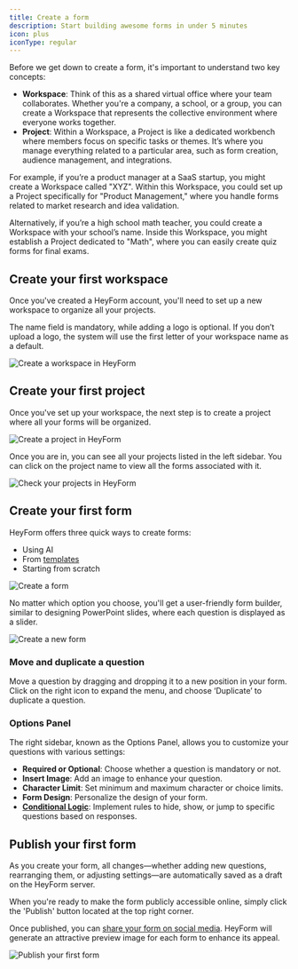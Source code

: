 ```yaml
---
title: Create a form
description: Start building awesome forms in under 5 minutes
icon: plus
iconType: regular
---
```


Before we get down to create a form, it's important to understand two key concepts:

- **Workspace**: Think of this as a shared virtual office where your team collaborates. Whether you're a company, a school, or a group, you can create a Workspace that represents the collective environment where everyone works together.
- **Project**: Within a Workspace, a Project is like a dedicated workbench where members focus on specific tasks or themes. It’s where you manage everything related to a particular area, such as form creation, audience management, and integrations.

For example, if you’re a product manager at a SaaS startup, you might create a Workspace called "XYZ". Within this Workspace, you could set up a Project specifically for "Product Management," where you handle forms related to market research and idea validation.

Alternatively, if you’re a high school math teacher, you could create a Workspace with your school’s name. Inside this Workspace, you might establish a Project dedicated to "Math", where you can easily create quiz forms for final exams.

## Create your first workspace

Once you've created a HeyForm account, you'll need to set up a new workspace to organize all your projects.

The name field is mandatory, while adding a logo is optional. If you don’t upload a logo, the system will use the first letter of your workspace name as a default.

<img
  src="/images/quickstart/create-workspace.webp"
  alt="Create a workspace in HeyForm"
  data-zoomable
/>

## Create your first project

Once you've set up your workspace, the next step is to create a project where all your forms will be organized.

<img
  src="/images/quickstart/create-project.webp"
  alt="Create a project in HeyForm"
  data-zoomable
/>

Once you are in, you can see all your projects listed in the left sidebar. You can click on the project name to view all the forms associated with it.

<img
  src="/images/projects.png"
  alt="Check your projects in HeyForm"
  data-zoomable
/>

## Create your first form

HeyForm offers three quick ways to create forms:
- Using AI
- From [templates](https://heyform.net/templates)
- Starting from scratch

<img
  src="/images/quickstart/create-form.webp"
  alt="Create a form"
  data-zoomable
/>

No matter which option you choose, you'll get a user-friendly form builder, similar to designing PowerPoint slides, where each question is displayed as a slider.

<img src="/images/create-form.gif" alt="Create a new form" />

### Move and duplicate a question

Move a question by dragging and dropping it to a new position in your form. Click on the right icon to expand the menu, and choose ‘Duplicate’ to duplicate a question.

### Options Panel

The right sidebar, known as the Options Panel, allows you to customize your questions with various settings:

- **Required or Optional**: Choose whether a question is mandatory or not.
- **Insert Image**: Add an image to enhance your question.
- **Character Limit**: Set minimum and maximum character or choice limits.
- **Form Design**: Personalize the design of your form.
- [**Conditional Logic**](/features/conditional-logic): Implement rules to hide, show, or jump to specific questions based on responses.

## Publish your first form

As you create your form, all changes—whether adding new questions, rearranging them, or adjusting settings—are automatically saved as a draft on the HeyForm server.

When you're ready to make the form publicly accessible online, simply click the 'Publish' button located at the top right corner.

Once published, you can [share your form on social media](/features/share). HeyForm will generate an attractive preview image for each form to enhance its appeal.

<img
  src="/images/publish-form.png"
  alt="Publish your first form"
  data-zoomable
/>
